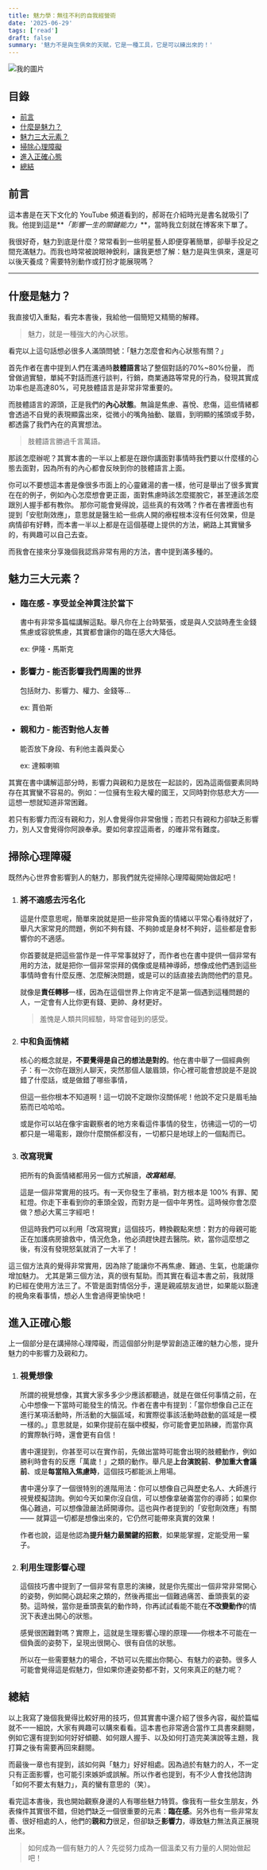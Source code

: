 ```yaml
---
title: 魅力學：無往不利的自我經營術
date: '2025-06-29'
tags: ['read']
draft: false
summary: '魅力不是與生俱來的天賦，它是一種工具，它是可以練出來的！'
---
```


![我的圖片](/static/images/blog/reading-experience/the-charisma-myth.png)

## 目錄

- [前言](#前言)
- [什麼是魅力？](#什麼是魅力)
- [魅力三大元素？](#魅力三大元素)
- [掃除心理障礙](#掃除心理障礙)
- [進入正確心態](#進入正確心態)
- [總結](#總結)

## 前言

這本書是在天下文化的 YouTube 頻道看到的，郝哥在介紹時光是書名就吸引了我。他提到這是**_「影響一生的關鍵能力」_**，當時我立刻就在博客來下單了。

我很好奇，魅力到底是什麼？常常看到一些明星藝人即便穿著簡單，卻舉手投足之間充滿魅力。而我也時常被說眼神銳利，讓我更想了解：魅力是與生俱來，還是可以後天養成？需要特別動作或打扮才能展現嗎？

---

## 什麼是魅力？

我直接切入重點，看完本書後，我給他一個簡短又精簡的解釋。

> 魅力，就是一種強大的內心狀態。

看完以上這句話想必很多人滿頭問號：「魅力怎麼會和內心狀態有關？」

首先作者在書中提到人們在溝通時**肢體語言**站了整個對話的70%~80%份量，
而曾做過實驗，單純不對話而進行談判，行銷，商業通路等常見的行為，發現其實成功率也是高達80%，可見肢體語言是非常非常重要的。

而肢體語言的源頭，正是我們的**內心狀態**。無論是焦慮、喜悅、悲傷，這些情緒都會透過不自覺的表現顯露出來，從微小的嘴角抽動、皺眉，到明顯的搖頭或手勢，都透露了我們內在的真實想法。

> 肢體語言勝過千言萬語。

那該怎麼辦呢？其實本書的一半以上都是在跟你講面對事情時我們要以什麼樣的心態去面對，因為所有的內心都會反映到你的肢體語言上面。

你可以不要想這本書是像很多市面上的心靈雞湯的書一樣，他可是舉出了很多實實在在的例子，例如內心怎麼想會更正面，面對焦慮時該怎麼擺脫它，甚至連該怎麼跟別人握手都有教你。
那你可能會覺得說，這些真的有效嗎？作者在書裡面也有提到「安慰劑效應」，意思就是醫生給一些病人開的療程根本沒有任何效果，但是病情卻有好轉，而本書一半以上都是在這個基礎上提供的方法，網路上其實蠻多的，有興趣可以自己去查。

而我會在接來分享幾個我認爲非常有用的方法，書中提到滿多種的。

## 魅力三大元素？

- ### 臨在感 - 享受並全神貫注於當下

  書中有非常多篇幅講解這點。舉凡你在上台時緊張，或是與人交談時產生金錢焦慮或容貌焦慮，其實都會讓你的臨在感大大降低。

  ex: 伊隆・馬斯克

- ### 影響力 - 能否影響我們周圍的世界

  包括財力、影響力、權力、金錢等...

  ex: 賈伯斯

- ### 親和力 - 能否對他人友善

  能否放下身段、有利他主義與愛心

  ex: 達賴喇嘛

其實在書中講解這部分時，影響力與親和力是放在一起談的，因為這兩個要素同時存在其實蠻不容易的。例如：一位擁有生殺大權的國王，又同時對你慈悲大方——這想一想就知道非常困難。

若只有影響力而沒有親和力，別人會覺得你非常傲慢；而若只有親和力卻缺乏影響力，別人又會覺得你阿諛奉承。要如何拿捏這兩者，的確非常有難度。

## 掃除心理障礙

既然內心世界會影響到人的魅力，那我們就先從掃除心理障礙開始做起吧！

1. ### 將不適感去污名化

   這是什麼意思呢，簡單來說就是把一些非常負面的情緒以平常心看待就好了，舉凡大家常見的問題，例如不夠有錢、不夠帥或是身材不夠好，這些都是會影響你的不適感。

   你首要就是把這些當作是一件平常事就好了，而作者也在書中提供一個非常有用的方法，就是把你一個非常崇拜的偶像或是精神導師，想像成他們遇到這些事情時會有什麼反應、怎麼解決問題，或是可以的話直接去詢問他們的意見。

   就像是**責任轉移**一樣，因為在這個世界上你肯定不是第一個遇到這種問題的人，一定會有人比你更有錢、更帥、身材更好。

   > 羞愧是人類共同經驗，時常會碰到的感受。

2. ### 中和負面情緒

   核心的概念就是，**不要覺得是自己的想法是對的**。他在書中舉了一個經典例子：有一次你在跟別人聊天，突然那個人皺眉頭，你心裡可能會想說是不是說錯了什麼話，或是做錯了哪些事情，

   但這一些你根本不知道啊！這一切說不定跟你沒關係呢！他說不定只是眉毛抽筋而已哈哈哈。

   或是你可以站在像宇宙觀察者的地方來看這件事情的發生，彷彿這一切的一切都只是一場電影，跟你什麼關係都沒有，一切都只是地球上的一個點而已。

3. ### 改寫現實

   把所有的負面情緒都用另一個方式解讀，**_改寫結局_**。

   這是一個非常實用的技巧。有一天你發生了車禍，對方根本是 100% 有罪、闖紅燈。你走下車看到你的車頭全毀，而對方是一個中年男性。這時候你會怎麼做？想必大罵三字經吧！

   但這時我們可以利用「改寫現實」這個技巧，轉換觀點來想：對方的母親可能正在加護病房搶救中，情況危急，他必須趕快趕去醫院。欸，當你這麼想之後，有沒有發現怒氣就消了一大半了！

這三個方法真的覺得非常實用，因為除了能讓你不再焦慮、難過、生氣，也能讓你增加魅力。
尤其是第三個方法，真的很有幫助。而其實在看這本書之前，我就隱約已經在使用方法三了。不管是面對情侶分手，還是親戚朋友過世，如果能以豁達的視角來看事情，想必人生會過得更愉快吧！

## 進入正確心態

上一個部分是在講掃除心理障礙，而這個部分則是學習創造正確的魅力心態，提升魅力的中影響力及親和力。

1. ### 視覺想像

   所謂的視覺想像，其實大家多多少少應該都聽過，就是在做任何事情之前，在心中想像一下當時可能發生的情況。作者在書中有提到：「當你想像自己正在進行某項活動時，所活動的大腦區域，和實際從事該活動時啟動的區域是一模一樣的。」意思就是，如果你提前在腦中模擬，你可能會更加熟練，而當你真的實際執行時，還會更有自信！

   書中還提到，你甚至可以在實作前，先做出當時可能會出現的肢體動作，例如勝利時會有的反應「萬歲！」之類的動作。舉凡是**上台演說前**、**參加重大會議前**、或是**每當陷入焦慮時**，這個技巧都能派上用場。

   書中還分享了一個很特別的進階用法：你可以想像自己與歷史名人、大師進行視覺模擬諮詢。例如今天如果你沒自信，可以想像拿破崙當你的導師；如果你傷心難過，可以想像證嚴法師開導你。這也與作者提到的「安慰劑效應」有關 —— 就算這一切都是想像出來的，它仍然可能帶來真實的效果！

   作者也說，這是他認為**提升魅力最關鍵的招數**，如果能掌握，定能受用一輩子。

2. ### 利用生理影響心理

   這個技巧書中提到了一個非常有意思的演練，就是你先擺出一個非常非常開心的姿勢，例如開心跳起來之類的，然後再擺出一個難過痛苦、垂頭喪氣的姿勢。這時候，當你是垂頭喪氣的動作時，你再試試看能不能在**不改變動作**的情況下表達出開心的狀態。

   感覺很困難對嗎？實際上，這就是生理影響心理的原理——你根本不可能在一個負面的姿勢下，呈現出很開心、很有自信的狀態。

   所以在一些需要魅力的場合，不妨可以先擺出你開心、有魅力的姿勢。很多人可能會覺得這是假魅力，但如果你連姿勢都不對，又何來真正的魅力呢？

## 總結

以上我寫了幾個我覺得比較好用的技巧，但其實書中還介紹了很多內容，礙於篇幅就不一一細說，大家有興趣可以購來看看。這本書也非常適合當作工具書來翻閱，例如它還有提到如何好好傾聽、如何跟人握手、以及如何打造完美演說等主題，我打算之後有需要再回來翻閱。

而最後一章也有提到，該如何與「魅力」好好相處。因為過於有魅力的人，不一定只有正面影響，也可能引來嫉妒或誤解。所以作者也提到，有不少人會找他諮詢「如何不要太有魅力」，真的蠻有意思的（笑）。

看完這本書後，我也開始觀察身邊的人有哪些魅力特質。像我有一些女生朋友，外表條件其實很不錯，但她們缺乏一個很重要的元素：**臨在感**。另外也有一些非常友善、很好相處的人，他們的**親和力**很足，但卻缺乏**影響力**，導致魅力無法真正展現出來。

> 如何成為一個有魅力的人？先從努力成為一個溫柔又有力量的人開始做起吧！

